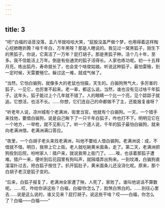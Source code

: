 ```yaml
---
---
---
```

title: 3
---



“呸!”白福的话音没落，孟八爷就哈哈大笑，“屁股没盖严做个梦，也用得着这样掏心挖肺瞎折腾？啥千年白，万年黑呀？那是人瞎说的。我见过一窝黑狐子，刚生下的黑狐子。你说，它真活了一万年？屁打胡子。那是黑狐子种。活个几十年，至多。我不信能活上万年。倒是有些通灵的狐子活得长。人家也练功呢。初一十五拜月亮，练出狐丹，寿命就长了，也会变个啥俊姑娘。听说这种狐子，最怕雷殛，到一定时候，天雷要殛它。躲过这一难，就成气候了。

“当然，它怕白骟狗，就像多大的老鼠也怕猫，天生的。白骟狗煞气大，多厉害的狐子，一见它，也厉害不起来。老一辈，都这么说。当然，谁也没有见过啥千年狐子。这年头，狐子能过上个几年就不错了。人的眼睛一个比一个亮，见个踪踪子就追。它想活，也活不长。……你想，它们连自己的命都做不了主，还能报复谁呀？

“听老年人说，凉州城有个老满洲，衙里当官。他就有个白骟狗。一天，一个猎手来找他，要借白骟狗，说是自己瞅下了一只千年白狐子，咋也打不下。明明见它在一个地方，一举枪，就不见影儿了。听一个道人说，千年的狐子最怕白骟狗，就来向老满洲借。老满洲满口答应。

“夜里，一个白胡子老头来找老满洲，叫他不要给人借白骟狗。老满洲说：成，不借就不借。明日，我带上它上衙。老人就吃碗黄米面条，走了。第二天，老满洲把狗拴到后院，吩咐家人：猎户来，就说我带上衙门了。……唉，也该着那狐子遭难。猎户一来，便听到后花园里有狗叫声，就隔墙弄出狗来。一到坟滩，白骟狗直溜溜扑过去，把白狐子按住了。扒开狐肚子，黄米面条儿还没消化呢。原来，那个白胡子老汉是狐子变的。

“后来，白狐子报复了，老满洲全家遭了殃，人死了，家败了。谁叫他说话不算数呢。……哎，咋给你讲这些？白福，白福!你怎么了，脸煞白煞白的。……别往心里去……说是这么说的，谁又见来？屁打胡子。说这些干啥？哎——白福，你怎么了？白福——白福——”